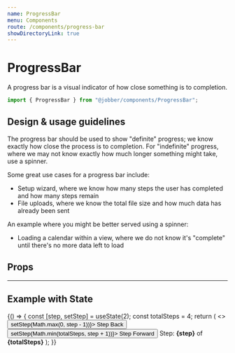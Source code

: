 ```yaml
---
name: ProgressBar
menu: Components
route: /components/progress-bar
showDirectoryLink: true
---
```



# ProgressBar

<ComponentStatus stage="ready" responsive="yes" accessible="yes" />

A progress bar is a visual indicator of how close something is to completion.

```ts
import { ProgressBar } from "@jobber/components/ProgressBar";
```

<Playground>
  <ProgressBar currentStep={3} totalSteps={4} />
</Playground>

## Design & usage guidelines

The progress bar should be used to show "definite" progress; we know exactly how
close the process is to completion. For "indefinite" progress, where we may not
know exactly how much longer something might take, use a spinner.

Some great use cases for a progress bar include:

- Setup wizard, where we know how many steps the user has completed and how many
  steps remain
- File uploads, where we know the total file size and how much data has already
  been sent

An example where you might be better served using a spinner:

- Loading a calendar within a view, where we do not know it's "complete" until
  there's no more data left to load

## Props

<Props of={ProgressBar} />

---

## Example with State

<Playground>
  {() => {
    const [step, setStep] = useState(2);
    const totalSteps = 4;
    return (
      <>
        <button onClick={() => setStep(Math.max(0, step - 1))}>
          Step Back
        </button>
        <button onClick={() => setStep(Math.min(totalSteps, step + 1))}>
          Step Forward
        </button>
        <ProgressBar currentStep={step} totalSteps={totalSteps} />
        Step: <strong>{step}</strong> of <strong>{totalSteps}</strong>
      </>
    );
  }}
</Playground>
